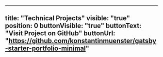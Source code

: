---
title: "Technical Projects"
visible: "true"
position: 0
buttonVisible: "true"
buttonText: "Visit Project on GitHub"
buttonUrl: "https://github.com/konstantinmuenster/gatsby-starter-portfolio-minimal"
----